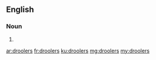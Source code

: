 ==English==

===Noun===
{{head|en}}

# {{plural of|drooler}}

[[ar:droolers]]
[[fr:droolers]]
[[ku:droolers]]
[[mg:droolers]]
[[my:droolers]]